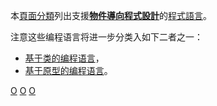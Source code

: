 本[[WP:頁面分類|頁面分類]]列出支援'''[[物件導向程式設計|物件導向程式設計]]'''的[[程式語言|程式語言]]。

注意这些编程语言将进一步分类入如下二者之一：
*[[基于类编程|基于类的编程语言]]，
*[[基于原型编程|基于原型的编程语言]]。

[[Category:程序设计语言|O]]
[[Category:基于对象的编程语言|O]]
[[Category:面向对象的程序设计|O]]